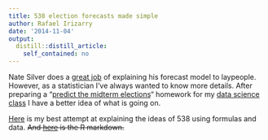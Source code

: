```yaml
---
title: 538 election forecasts made simple
author: Rafael Irizarry
date: '2014-11-04'
output:
  distill::distill_article:
    self_contained: no
---
```


Nate Silver does a [great job](http://fivethirtyeight.com/features/how-the-fivethirtyeight-senate-forecast-model-works/) of explaining his forecast model to laypeople. However, as a statistician I've always wanted to know more details. After preparing a "<span class="s2"><a href="http://cs109.github.io/2014/pages/homework.html">predict the midterm elections</a>" </span>homework for my [<span class="s2">data science class</span>](http://cs109.github.io/2014) I have a better idea of what is going on.

[Here](http://rafalab.github.io/assets/html/midterm2012.html) is my best attempt at explaining the ideas of 538 using formulas and data. ~~And [here](http://rafalab.jhsph.edu/simplystats/midterm2012.Rmd) is the R markdown.~~

&nbsp;

&nbsp;

&nbsp;
